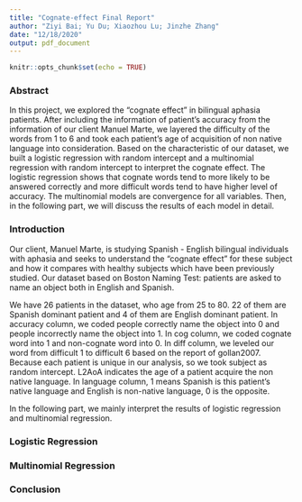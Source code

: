 ```yaml
---
title: "Cognate-effect Final Report"
author: "Ziyi Bai; Yu Du; Xiaozhou Lu; Jinzhe Zhang"
date: "12/18/2020"
output: pdf_document
---
```


```r
knitr::opts_chunk$set(echo = TRUE)
```

### Abstract

In this project, we explored the "cognate effect" in bilingual aphasia patients. After including the information of patient's accuracy from the information of our client Manuel Marte, we layered the difficulty of the words from 1 to 6 and took each patient's age of acquisition of non native language into consideration. Based on the characteristic of our dataset, we built a logistic regression with random intercept and a multinomial regression with random intercept to interpret the cognate effect. The logistic regression shows that cognate words tend to more likely to be answered correctly and more difficult words tend to have higher level of accuracy. The multinomial models are convergence for all variables. Then, in the following part, we will discuss the results of each model in detail.

### Introduction

Our client, Manuel Marte, is studying Spanish - English bilingual individuals with aphasia and seeks to understand the "cognate effect" for these subject and how it compares with healthy subjects which have been previously studied. Our dataset based on Boston Naming Test: patients are asked to name an object both in English and Spanish. 

We have 26 patients in the dataset, who age from 25 to 80. 22 of them are Spanish dominant patient and 4 of them are English dominant patient. In accuracy column, we coded people correctly name the object into 0 and people incorrectly name the object into 1. In cog column, we coded cognate word into 1 and non-cognate word into 0. In diff column, we leveled our word from difficult 1 to difficult 6 based on the report of gollan2007. Because each patient is unique in our analysis, so we took subject as random intercept. L2AoA indicates the age of a patient acquire the non native language. In language column, 1 means Spanish is this patient's native language and English is non-native language, 0 is the opposite. 

In the following part, we mainly interpret the results of logistic regression and multinomial regression. 


### Logistic Regression





### Multinomial Regression





### Conclusion






















